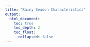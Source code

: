 ```yaml
---
title: "Rainy Season Characteristics"
output:
  html_document:
    toc: true
    toc_depth: 2
    toc_float:
      collapsed: false
---
```


<!--
image dir /images/data_analysis/rainy_season_characteristics
-->
